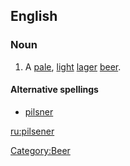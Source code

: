 ==English==

===Noun===
{{en-noun}}

# A [[pale]], [[light]] [[lager]] [[beer]].

====Alternative spellings====
* [[pilsner]]
[[Category:Beer]]

[[ru:pilsener]]